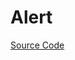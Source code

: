 
<Meta title="Feedback/Alert/Doc" />

# Alert

<Description of={MznAlertComponent} />

[Source Code](https://github.com/Mezzanine-UI/mezzanine/blob/main/packages/ng/src/alert/alert.component.ts)

<ArgsTable of={MznAlertComponent} />

